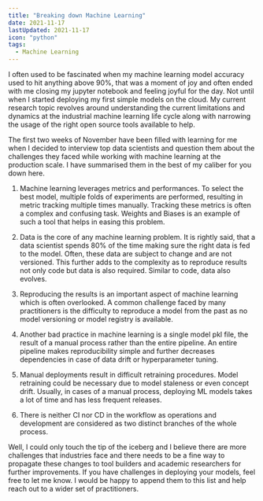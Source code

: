 ```yaml
---
title: "Breaking down Machine Learning"
date: 2021-11-17
lastUpdated: 2021-11-17
icon: "python"
tags:
  - Machine Learning
---
```


I often used to be fascinated when my machine learning model accuracy used to hit anything above 90%, that was a moment of joy and often ended with me closing my jupyter notebook and feeling joyful for the day. Not until when I started deploying my first simple models on the cloud. My current research topic revolves around understanding the current limitations and dynamics at the industrial machine learning life cycle along with narrowing the usage of the right open source tools available to help.

The first two weeks of November have been filled with learning for me when I decided to interview top data scientists and question them about the challenges they faced while working with machine learning at the production scale. I have summarised them in the best of my caliber for you down here.

1. Machine learning leverages metrics and performances. To select the best model, multiple folds of experiments are performed, resulting in metric tracking multiple times manually. Tracking these metrics is often a complex and confusing task. Weights and Biases is an example of such a tool that helps in easing this problem.

2. Data is the core of any machine learning problem. It is rightly said, that a data scientist spends 80% of the time making sure the right data is fed to the model. Often, these data are subject to change and are not versioned. This further adds to the complexity as to reproduce results not only code but data is also required. Similar to code, data also evolves.

3. Reproducing the results is an important aspect of machine learning which is often overlooked. A common challenge faced by many practitioners is the difficulty to reproduce a model from the past as no model versioning or model registry is available.

4. Another bad practice in machine learning is a single model pkl file, the result of a manual process rather than the entire pipeline. An entire pipeline makes reproducibility simple and further decreases dependencies in case of data drift or hyperparameter tuning.

5. Manual deployments result in difficult retraining procedures. Model retraining could be necessary due to model staleness or even concept drift. Usually, in cases of a manual process, deploying ML models takes a lot of time and has less frequent releases.

6. There is neither CI nor CD in the workflow as operations and development are considered as two distinct branches of the whole process.

Well, I could only touch the tip of the iceberg and I believe there are more challenges that industries face and there needs to be a fine way to propagate these changes to tool builders and academic researchers for further improvements. If you have challenges in deploying your models, feel free to let me know. I would be happy to append them to this list and help reach out to a wider set of practitioners.

